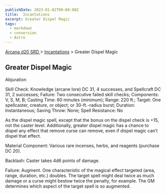 ```yaml
---
publishDate: 2023-01-02T00:00:00Z
title:  Incantations
excerpt: Greater Dispel Magic
tags:
  - markdown
  - conversion
  - Astro
---
```


[ Arcana d20 SRD ](/#arcanaD20) > [ Incantations](arcana-d20-srd-incantations-index) > Greater Dispel Magic

##  Greater Dispel Magic

Abjuration

Skill Check: Knowledge (arcane lore) DC 31, 4 successes, and Spellcraft DC 31,
2 successes; Failure: Two consecutive failed skill checks; Components: V, S,
M, B; Casting Time: 60 minutes (minimum); Range: 220 ft.; Target: One
spellcaster, creature, or object; or 30-ft.-radius burst; Duration:
Instantaneous; Saving Throw: None; Spell Resistance: No

As the dispel magic spell, except that the bonus on the dispel check is +15,
not the caster level. Additionally, greater dispel magic has a chance to
dispel any effect that remove curse can remove, even if dispel magic can’t
dispel that effect.

Material Component: Various rare incenses, herbs, and reagents (purchase DC
20).

Backlash: Caster takes 4d6 points of damage.

Failure: Augment. One characteristic of the magical effect targeted (area,
range, duration, etc.) doubles. The target spell might deal twice as much
damage or a curse might bestow twice the penalty, for example. The GM
determines which aspect of the target spell is so augmented.

